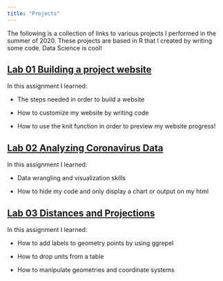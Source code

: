 ```yaml
---
title: "Projects"
---
```


The following is a collection of links to various projects I performed in the summer of 2020. These projects are based in R that I created by writing some code. Data Science is cool!

## [Lab 01 Building a project website](file:///Users/meaganbrown/Documents/github/meaganbrown.github.io/index.html)

In this assignment I learned:

- The steps needed in order to build a website 

- How to customize my website by writing code

- How to use the knit function in order to preview my website progress!

## [Lab 02 Analyzing Coronavirus Data ](file:///Users/meaganbrown/Documents/github/lab-02.html)
In this assignment I learned:

- Data wrangling and visualization skills

- How to hide my code and only display a chart or output on my html 

## [Lab 03 Distances and Projections ](https://meaganbrown.github.io/geog-176A-labs/lab-03.html)
In this assignment I learned:

- How to add labels to geometry points by using ggrepel

- How to drop units from a table

- How to manipulate geometries and coordinate systems

